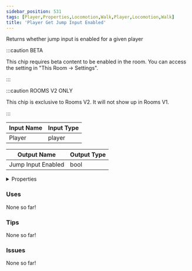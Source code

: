 ```yaml
---
sidebar_position: 531
tags: [Player,Properties,Locomotion,Walk,Player,Locomotion,Walk]
title: 'Player Get Jump Input Enabled'
---
```


Returns whether jump input is enabled for a given player

:::caution BETA

This chip requires beta content to be enabled in the room. You can access the setting in "This Room -> Settings".

:::

:::caution ROOMS V2 ONLY

This chip is exclusive to Rooms V2. It will not show up in Rooms V1.

:::


<EsbSvg />

| Input Name | Input Type |
|-----------|-----------|
| Player | player |

| Output Name | Output Type |
|-----------|-----------|
| Jump Input Enabled | bool |


<details>
  <summary>Properties</summary>
  <div>
    <div>
    <table>
      <thead>
        <tr>
          <th>Is beta required?</th>
          <th>✅</th>
        </tr>
        <tr>
          <th>Is this chip a trolling risk?</th>
          <th>❌</th>
        </tr>
        <tr>
          <th>Is this chip a role assignment risk?</th>
          <th>❌</th>
        </tr>
        <tr>
          <th>Chip UUID</th>
          <th>e6ec527a-be2e-438d-84f4-f60c4785206c</th>
        </tr>
      </thead>
    </table>
    </div>
  </div>
</details>

### Uses

None so far!

### Tips

None so far!

### Issues

None so far!